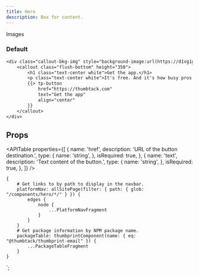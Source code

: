 ```yaml
---
title: Hero
description: Box for content.
---
```



<ComponentHeader data={props.data} />

Images

### Default

```email
<div class="callout-bkg-img" style="background-image:url(https://d1vg1gqh4nkuns.cloudfront.net/i/323307114241613929/width/768.jpeg);">
    <callout class="flush-bottom" height="350">
        <h1 class="text-center white">Get the app.</h1>
        <p class="text-center white">It's free. And it's how busy pros stay busy.</p>
        {{> tp-button
            href="https://thumbtack.com"
            text="Get the app"
            align="center"
        }}
    </callout>
</div>
```

## Props

<APITable
    properties={[
        {
            name: 'href',
            description: 'URL of the button destination.',
            type: {
                name: 'string',
            },
            isRequired: true,
        },
        {
            name: 'text',
            description: 'Text content of the button.',
            type: {
                name: 'string',
            },
            isRequired: true,
        },
    ]}
/>

<ComponentFooter data={props.data} />

    {
        # Get links to by path to display in the navbar.
        platformNav: allSitePage(filter: { path: { glob: "/components/hero/*/" } }) {
            edges {
                node {
                    ...PlatformNavFragment
                }
            }
        }
        # Get package information by NPM package name.
        packageTable: thumbprintComponent(name: { eq: "@thumbtack/thumbprint-email" }) {
            ...PackageTableFragment
        }
    }
`;
